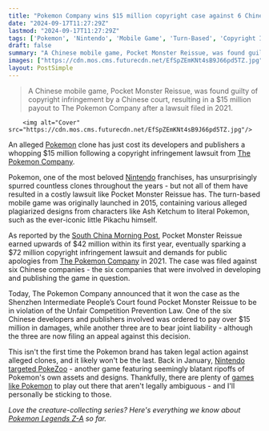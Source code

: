 ```yaml
---
title: "Pokemon Company wins $15 million copyright case against 6 Chinese companies who developed 1 creature-catching RPG that flew too close to the Solrock"
date: "2024-09-17T11:27:29Z"
lastmod: "2024-09-17T11:27:29Z"
tags: ['Pokemon', 'Nintendo', 'Mobile Game', 'Turn-Based', 'Copyright Infringement', 'Lawsuit']
draft: false
summary: "A Chinese mobile game, Pocket Monster Reissue, was found guilty of copyright infringement by a Chinese court, resulting in a $15 million payout to The Pokemon Company after a lawsuit filed in 2021."
images: ["https://cdn.mos.cms.futurecdn.net/EfSpZEmKNt4sB9J66pd5TZ.jpg"]
layout: PostSimple
---
```

> A Chinese mobile game, Pocket Monster Reissue, was found guilty of copyright infringement by a Chinese court, resulting in a $15 million payout to The Pokemon Company after a lawsuit filed in 2021.


        <img alt="Cover" src="https://cdn.mos.cms.futurecdn.net/EfSpZEmKNt4sB9J66pd5TZ.jpg"/>
        
An alleged [<u>Pokemon</u>](https://www.gamesradar.com/games/adventure/pokemon/) clone has just cost its developers and publishers a whopping $15 million following a copyright infringement lawsuit from [<u>The Pokemon Company</u>](https://www.gamesradar.com/tag/the-pokemon-company/).

Pokemon, one of the most beloved [<u>Nintendo</u>](https://www.gamesradar.com/platforms/nintendo/) franchises, has unsurprisingly spurred countless clones throughout the years - but not all of them have resulted in a costly lawsuit like Pocket Monster Reissue has. The turn-based mobile game was originally launched in 2015, containing various alleged plagiarized designs from characters like Ash Ketchum to literal Pokemon, such as the ever-iconic little Pikachu himself.

As reported by the [<u>South China Morning Post</u>](https://www.scmp.com/tech/tech-trends/article/3191000/pokemon-company-sues-chinese-mobile-game-operators-intellectual?module=perpetual_scroll_0&pgtype=article), Pocket Monster Reissue earned upwards of $42 million within its first year, eventually sparking a $72 million copyright infringement lawsuit and demands for public apologies from [The Pokemon Company](https://www.gamesradar.com/tag/the-pokemon-company/) in 2021. The case was filed against six Chinese companies - the six companies that were involved in developing and publishing the game in question.

Today, The Pokemon Company announced that it won the case as the Shenzhen Intermediate People’s Court found Pocket Monster Reissue to be in violation of the Unfair Competition Prevention Law. One of the six Chinese developers and publishers involved was ordered to pay over $15 million in damages, while another three are to bear joint liability - although the three are now filing an appeal against this decision.

This isn't the first time the Pokemon brand has taken legal action against alleged clones, and it likely won't be the last. Back in January, [<u>Nintendo targeted PokeZoo</u>](https://www.gamesradar.com/nintendo-is-taking-legal-action-against-a-pokemon-clone-but-it-aint-palworld/) - another game featuring seemingly blatant ripoffs of Pokemon's own assets and designs. Thankfully, there are plenty of [<u>games like Pokemon</u>](https://www.gamesradar.com/games-like-pokemon/) to play out there that aren't legally ambiguous - and I'll personally be sticking to those.

*Love the creature-collecting series? Here's everything we know about *[<u><em>Pokemon Legends Z-A</em></u>](https://www.gamesradar.com/pokemon-legends-z-a-guide/)* so far.*
        